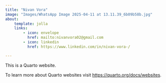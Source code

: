 ```yaml
---
title: "Nivan Vora"
image: "Images/WhatsApp Image 2025-04-11 at 13.11.39_6b09b58b.jpg"
about: 
    template: jolla
    links:
        - icon: envelope
          href: mailto:nivanvora02@gmail.com
        - icon: linkedin
          href: https://www.linkedin.com/in/nivan-vora-/

---
```


This is a Quarto website.

To learn more about Quarto websites visit <https://quarto.org/docs/websites>.
